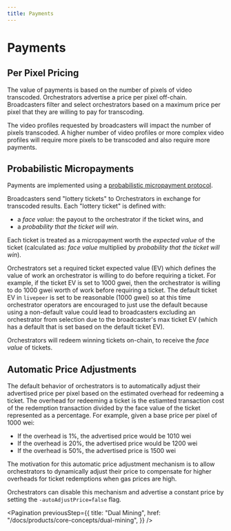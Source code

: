 ```yaml
---
title: Payments
---
```


# Payments

## Per Pixel Pricing

The value of payments is based on the number of pixels of video transcoded.
Orchestrators advertise a price per pixel off-chain. Broadcasters filter and
select orchestrators based on a maximum price per pixel that they are willing to
pay for transcoding.

The video profiles requested by broadcasters will impact the number of pixels
transcoded. A higher number of video profiles or more complex video profiles
will require more pixels to be transcoded and also require more payments.

## Probabilistic Micropayments

Payments are implemented using a
[probabilistic micropayment protocol](https://medium.com/livepeer-blog/streamflow-probabilistic-micropayments-f3a647672462).

Broadcasters send "lottery tickets" to Orchestrators in exchange for transcoded
results. Each "lottery ticket" is defined with:

- a _face value_: the payout to the orchestrator if the ticket wins, and
- a _probability that the ticket will win_.

Each ticket is treated as a micropayment worth the _expected value_ of the
ticket (calculated as: _face value_ multiplied by _probability that the ticket
will win_).

Orchestrators set a required ticket expected value (EV) which defines the value
of work an orchestrator is willing to do before requiring a ticket. For example,
if the ticket EV is set to 1000 gwei, then the orchestrator is willing to do
1000 gwei worth of work before requiring a ticket. The default ticket EV in
`livepeer` is set to be reasonable (1000 gwei) so at this time orchestrator
operators are encouraged to just use the default because using a non-default
value could lead to broadcasters excluding an orchestrator from selection due to
the broadcaster's max ticket EV (which has a default that is set based on the
default ticket EV).

Orchestrators will redeem winning tickets on-chain, to receive the _face value_
of tickets.

## Automatic Price Adjustments

The default behavior of orchestrators is to automatically adjust their
advertised price per pixel based on the estimated overhead for redeeming a
ticket. The overhead for redeeming a ticket is the estiamted transaction cost of
the redemption transaction divided by the face value of the ticket represented
as a percentage. For example, given a base price per pixel of 1000 wei:

- If the overhead is 1%, the advertised price would be 1010 wei
- If the overhead is 20%, the advertised price would be 1200 wei
- If the overhead is 50%, the advertised price is 1500 wei

The motivation for this automatic price adjustment mechanism is to allow
orchestrators to dynamically adjust their price to compensate for higher
overheads for ticket redemptions when gas prices are high.

Orchestrators can disable this mechanism and advertise a constant price by
setting the `-autoAdjustPrice=false` flag.

<Pagination
  previousStep={{
    title: "Dual Mining",
    href: "/docs/products/core-concepts/dual-mining",
  }}
/>

